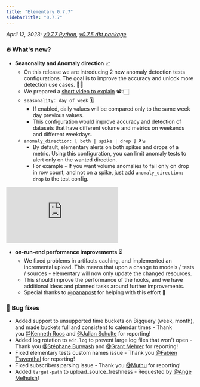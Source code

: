 ```yaml
---
title: "Elementary 0.7.7"
sidebarTitle: "0.7.7"
---
```


_April 12, 2023: [v0.7.7 Python](https://github.com/elementary-data/elementary/releases/tag/v0.7.7), [v0.7.5 dbt package](https://github.com/elementary-data/dbt-data-reliability/releases/tag/0.7.5)_

### 🔥 What's new?

- **Seasonality and Anomaly direction** 📈
  - On this release we are introducing 2 new anomaly detection tests configurations. The goal is to improve the accuracy and unlock more detection use cases. 🎯💪
  - We prepared a [short video to explain](https://www.loom.com/share/b92d880b768d44a7bd2b0010a6223b62) 📽👇🏻
  - `seasonality: day_of_week` 🗓
    - If enabled, daily values will be compared only to the same week day previous values.
    - This configuration would improve accuracy and detection of datasets that have different volume and metrics on weekends and different weekdays.
  - `anomaly_direction: [ both | spike | drop ]` ↗️↘️
    - By default, elementary alerts on both spikes and drops of a metric. Using this configuration, you can limit anomaly tests to alert only on the wanted direction.
    - For example - If you want volume anomalies to fail only on drop in row count, and not on a spike, just add `anomaly_direction: drop` to the test config.

<Frame>
  <div style={{ paddingBottom: "64.98194945848375%" }}>
    <iframe
      src="https://www.loom.com/embed/b92d880b768d44a7bd2b0010a6223b62"
      frameborder="0"
      webkitallowfullscreen
      mozallowfullscreen
      allowfullscreen
      style={{
        position: "absolute",
        top: 0,
        left: 0,
        width: "100%",
        height: "100%",
      }}
    ></iframe>
  </div>
</Frame>

- **on-run-end performance improvements** ⏳
  - We fixed problems in artifacts caching, and implemented an incremental upload. This means that upon a change to models / tests / sources - elementary will now only update the changed resources.
  - This should improve the performance of the hooks, and we have additional ideas and planned tasks around further improvements.
  - Special thanks to [@panapost](https://elementary-community.slack.com/team/U050WNK4SQL) for helping with this effort 🤩
  

### 🐞 Bug fixes
- Added support to unsupported time buckets on Bigquery (week, month), and made buckets full and consistent to calendar times - Thank you [@Kenneth Roos](https://elementary-community.slack.com/team/U04UDU686P7) and [@Julian Schulte](https://elementary-community.slack.com/team/U04U9DAPR5L) for reporting!
- Added log rotation to `edr.log` to prevent large log files that won't open - Thank you [@Stéphane Burwash](https://elementary-community.slack.com/team/U03R02KUP1V) and [@Grant Mehrer](https://elementary-community.slack.com/team/U04E1UTPEAE) for reporting!
- Fixed elementary tests custom names issue - Thank you [@Fabien Traventhal](https://elementary-community.slack.com/team/U03G693L05R) for reporting!
- Fixed subscribers parsing issue - Thank you [@Muthu](https://elementary-community.slack.com/team/U04TL5H856K) for reporting!
- Added `target-path` to upload_source_freshness - Requested by [@Ange Melhuish](https://elementary-community.slack.com/team/U04KWBDTP4J)!